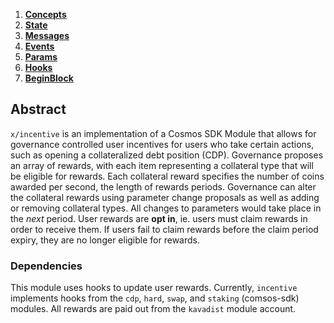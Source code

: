 

1. **[Concepts](01_concepts.md)**
2. **[State](02_state.md)**
3. **[Messages](03_messages.md)**
4. **[Events](04_events.md)**
5. **[Params](05_params.md)**
6. **[Hooks](06_hooks.md)**
7. **[BeginBlock](07_begin_block.md)**

## Abstract

`x/incentive` is an implementation of a Cosmos SDK Module that allows for governance controlled user incentives for users who take certain actions, such as opening a collateralized debt position (CDP). Governance proposes an array of rewards, with each item representing a collateral type that will be eligible for rewards. Each collateral reward specifies the number of coins awarded per second, the length of rewards periods. Governance can alter the collateral rewards using parameter change proposals as well as adding or removing collateral types. All changes to parameters would take place in the _next_ period. User rewards are **opt in**, ie. users must claim rewards in order to receive them. If users fail to claim rewards before the claim period expiry, they are no longer eligible for rewards.

### Dependencies

This module uses hooks to update user rewards. Currently, `incentive` implements hooks from the `cdp`, `hard`, `swap`, and `staking` (comsos-sdk) modules. All rewards are paid out from the `kavadist` module account.


